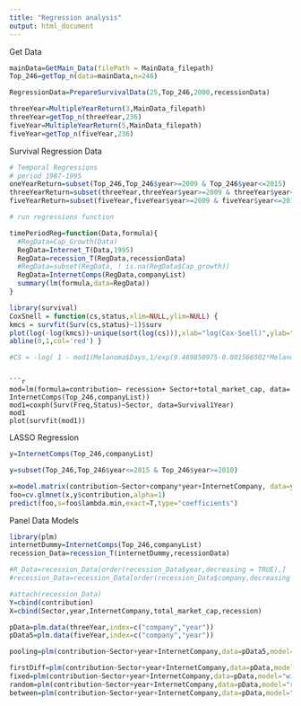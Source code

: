 ```yaml
---
title: "Regression analysis"
output: html_document
---
```



Get Data
```r
mainData=GetMain_Data(filePath = MainData_filepath)
Top_246=getTop_n(data=mainData,n=246)

RegressionData=PrepareSurvivalData(25,Top_246,2000,recessionData)

threeYear=MultipleYearReturn(3,MainData_filepath)
threeYear=getTop_n(threeYear,236)
fiveYear=MultipleYearReturn(5,MainData_filepath)
fiveYear=getTop_n(fiveYear,236)
```


Survival Regression Data 
```r
# Temporal Regressions
# period 1987-1995
oneYearReturn=subset(Top_246,Top_246$year>=2009 & Top_246$year<=2015)
threeYearReturn=subset(threeYear,threeYear$year>=2009 & threeYear$year<=2015)
fiveYearReturn=subset(fiveYear,fiveYear$year>=2009 & fiveYear$year<=2015)

# run regressions function 

timePeriodReg=function(Data,formula){
  #RegData=Cap_Growth(Data)
  RegData=Internet_T(Data,1995)
  RegData=recession_T(RegData,recessionData)
  #RegData=subset(RegData, ! is.na(RegData$Cap_growth))
  RegData=InternetComps(RegData,companyList)
  summary(lm(formula,data=RegData))
}

```


```r
library(survival)
CoxSnell = function(cs,status,xlim=NULL,ylim=NULL) {
kmcs = survfit(Surv(cs,status)~1)$surv
plot(log(-log(kmcs))~unique(sort(log(cs))),xlab="log(Cox-Snell)",ylab="log(-log(S(Cox-Snell)))",xlim=xlim,ylim=ylim)
abline(0,1,col='red') }

#CS = -log( 1 - mod1(Melanoma$Days,1/exp(9.469850975-0.001566502*Melanoma$Thickness ) ) )

```
```

```r

mod=lm(formula=contribution~ recession+ Sector+total_market_cap, data= InternetComps(Top_246,companyList))
mod1=coxph(Surv(Freq,Status)~Sector, data=Survival1Year)
mod1
plot(survfit(mod1))
```

LASSO Regression 
```r
y=InternetComps(Top_246,companyList)

y=subset(Top_246,Top_246$year<=2015 & Top_246$year>=2010)

x=model.matrix(contribution~Sector+company*year+InternetCompany, data=y)
foo=cv.glmnet(x,y$contribution,alpha=1)
predict(foo,s=foo$lambda.min,exact=T,type="coefficients")
```

Panel Data Models
```r

library(plm)
internetDummy=InternetComps(Top_246,companyList)
recession_Data=recession_T(internetDummy,recessionData)

#R_Data=recession_Data[order(recession_Data$year,decreasing = TRUE),] 
#recession_Data=recession_Data[order(recession_Data$company,decreasing = TRUE),]

#attach(recession_Data)
Y=cbind(contribution)
X=cbind(Sector,year,InternetCompany,total_market_cap,recession)

pData=plm.data(threeYear,index=c("company","year"))
pData5=plm.data(fiveYear,index=c("company","year"))

pooling=plm(contribution~Sector+year+InternetCompany,data=pData5,model="pooling")

firstDiff=plm(contribution~Sector+year+InternetCompany,data=pData,model="fd")
fixed=plm(contribution~Sector+year+InternetCompany,data=pData,model="within")
random=plm(contribution~Sector+year+InternetCompany,data=pData,model="random")
between=plm(contribution~Sector+year+InternetCompany,data=pData,model="between")
```

